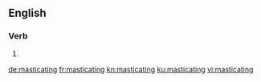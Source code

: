 ==English==

===Verb===
{{head|en|present participle}}

# {{present participle of|masticate|lang=en|nocat=1}}

[[de:masticating]]
[[fr:masticating]]
[[kn:masticating]]
[[ku:masticating]]
[[vi:masticating]]